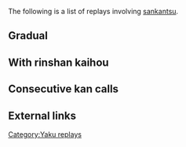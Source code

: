 The following is a list of replays involving [[sankantsu]].

== Gradual ==
{{Replay/Tenhou.net|
| player      = [[User:Zech|zech]]
| playerrank  = 2d
| date        = 2015-07-13
| windround   = South
| roundnumber = 3
| honba       = 0
| haipai  = 077m44889p69s127z
| draw    = 7m
| hand    = 77p66s8z4'444p77'77m888"p
| off     = Toimen
| agari   = 6s
| url     = http://tenhou.net/0/?log=2015071315gm-0089-0000-162ffaa3&tw=0&ts=8
| comment = The chance for sankanstu became apparent after the kan of the 8-pin while holding two groups of [[ankou|triplets]].
}}

== With rinshan kaihou ==
{{Replay/Tenhou.net|
| player      = [[User:Zech|zech]]
| playerrank  = 2d
| date        = 2015-09-04
| windround   = East
| roundnumber = 1
| honba       = 1
| haipai      = 6667m3p2258s2256z
| draw        = 2s
| hand        = 33p55s8z22'22s6'666m2"22z
| agari       = 5s
| url         = http://tenhou.net/0/?log=2015090416gm-0089-0000-88dd1163&tw=1&ts=1
| comment     = Two [[koutsu|triplets]] and a pair of [[jikaze|south wind]] in the opening hand pointed to a quick hand, possibly [[toitoi]]. After ponning and then kanning the south winds, a [[daiminkan]] of 6m led to tenpai. The subsequent daiminkan of 2s led to a [[rinshan kaihou]] tsumo.
}}
{{Replay/Tenhou.net|
| player      = Sinsi
| playerrank  = 7d
| date        = 2016-03-15
| windround   = S
| roundnumber = 4
| honba       = 2
| haipai      = 122m13799p2444s3z
| draw        = 9p
| hand        = 44m77p80z44s0z999"p222"m
| agari       = 7p
| url         = http://tenhou.net/0/?log=2016031515gm-00a9-0000-f73e8fab&tw=3&ts=12
| comment     = Attempts at rinshan kaihou finally succeeded after the third kan.
}}

== Consecutive kan calls ==
{{Replay/Tenhou.net|
| player      = kosutasu
| playerrank  = 1k
| date        = 06-08-2014
| windround   = East
| roundnumber = 2
| honba       = 3
| haipai  = 1m359p23099s4555z
| draw    = 1z
| hand    = 340s48z99"9s55"5z2"22s
| off     = Toimen
| agari   = 4z
| url     = http://tenhou.net/0/?log=2014060819gm-0089-0000-798d4561&tw=3&ts=3
| comment = Honitsu hand upgraded with sankantsu after one initial call for kan and became tenpai during successive kan calls.
}}

== External links ==
{{Navbox yaku replays}}

[[Category:Yaku replays]]